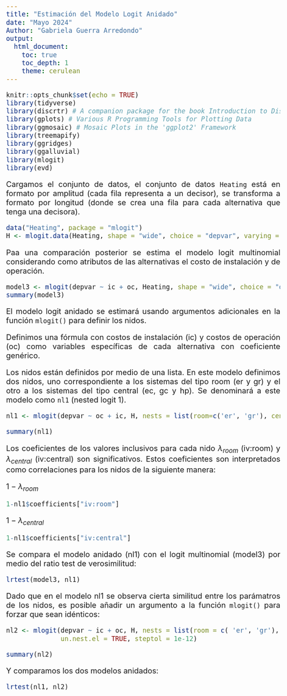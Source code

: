 ---
title: "Estimación del Modelo Logit Anidado"
date: "Mayo 2024"
Author: "Gabriela Guerra Arredondo" 
output: 
  html_document:
    toc: true
    toc_depth: 1
    theme: cerulean
---


<style>
body {
text-align: justify}
</style>

<style type="text/css">
body{/*Normal*/
     font-size: 20px;
}
</style>



```{r setup, include=FALSE}
knitr::opts_chunk$set(echo = TRUE)
library(tidyverse)
library(discrtr) # A companion package for the book Introduction to Discrete Choice Analysis with `R`
library(gplots) # Various R Programming Tools for Plotting Data
library(ggmosaic) # Mosaic Plots in the 'ggplot2' Framework
library(treemapify)
library(ggridges)
library(ggalluvial)
library(mlogit)
library(evd)
```


Cargamos el conjunto de datos, el conjunto de datos `Heating` está en formato por amplitud (cada fila representa a un decisor), se transforma a formato por longitud (donde se crea una fila para cada alternativa que tenga una decisora).


```{r}
data("Heating", package = "mlogit")
H <- mlogit.data(Heating, shape = "wide", choice = "depvar", varying = c(3:12))

```

Paa una comparación posterior se estima el modelo logit multinomial considerando como atributos de las alternativas el costo de instalación y de operación.


```{r}
model3 <- mlogit(depvar ~ ic + oc, Heating, shape = "wide", choice = "depvar", reflevel = "ec", varying = c(3:12))
summary(model3)
```


El modelo logit anidado se estimará usando argumentos adicionales en la función `mlogit()` para definir los nidos.

Definimos una fórmula con costos de instalación (ic) y costos de operación (oc) como variables específicas de cada alternativa con coeficiente genérico. 

Los nidos están definidos por medio de una lista. En este modelo definimos dos nidos, uno correspondiente a los sistemas del tipo room (er y gr) y el otro a los sistemas del tipo central (ec, gc y hp). Se denominará a este modelo como `nl1` (nested logit 1).

```{r}
nl1 <- mlogit(depvar ~ oc + ic, H, nests = list(room=c('er', 'gr'), central = c('ec', 'gc', 'hp')), steptol=1e-12)

summary(nl1)
```

Los coeficientes de los valores inclusivos para cada nido $\lambda_{room}$ (iv:room) y $\lambda_{central}$ (iv:central) son significativos. Estos coeficientes son interpretados como correlaciones para los nidos de la siguiente manera:

$1-\lambda_{room}$

```{r}
1-nl1$coefficients["iv:room"]
```



$1-\lambda_{central}$

```{r}
1-nl1$coefficients["iv:central"]
```



Se compara el modelo anidado (nl1) con el logit multinomial (model3) por medio del ratio test de verosimilitud:

```{r}
lrtest(model3, nl1)
```

Dado que en el modelo nl1 se observa cierta similitud entre los parámatros de los nidos, es posible añadir un argumento a la función `mlogit()` para forzar que sean idénticos:

```{r}
nl2 <- mlogit(depvar ~ ic + oc, H, nests = list(room = c( 'er', 'gr'), central = c('ec', 'gc', 'hp')),
              un.nest.el = TRUE, steptol = 1e-12)

summary(nl2)
```

Y comparamos los dos modelos anidados:



```{r}
lrtest(nl1, nl2)
```



